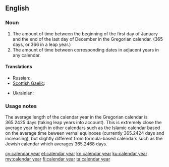 ==English==

===Noun===
{{wikipedia}}
{{en-noun|head=[[calendar]] [[year]]}}

# The amount of time between the beginning of the first day of January and the end of the last day of December in the Gregorian calendar. (365 days, or 366 in a leap year.)
# The amount of time between corresponding dates in adjacent years in any calendar.

====Translations====
{{trans-top|time between 1st January and 31st December}}
* Russian: {{t|ru|календарный год|tr=kalendarny god|sc=Cyrl}}
* [[Scottish Gaelic]]: {{t|gd|bliadhna mìosachain|f}}
{{trans-mid}}
* Ukrainian: {{t|uk|календарний рік|m|tr=kalendarny rik|sc=Cyrl}}
{{trans-bottom}}

{{trans-top|time between corresponding dates in adjacent years}}
{{trans-mid}}
{{trans-bottom}}

===Usage notes===
The average length of the calendar year in the Gregorian calendar is 365.2425 days (taking leap years into account).  This is extremely close the average year length in other calendars such as the Islamic calendar based on the average time beween vernal equinoxes (currently 365.2424 days and increasing), but slightly different from formula-based calendars such as the Jewish calendar which averages 365.2468 days.

[[cy:calendar year]]
[[et:calendar year]]
[[kn:calendar year]]
[[ku:calendar year]]
[[my:calendar year]]
[[fi:calendar year]]
[[ta:calendar year]]